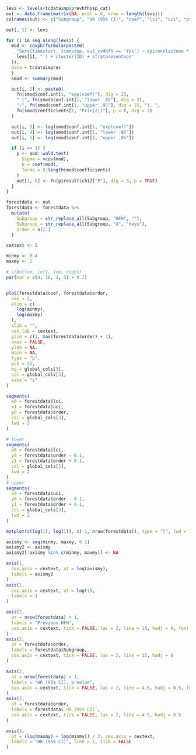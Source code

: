 ```r
levs <- levels(tcdataimp$prevhfhosp_cat)
out <- data.frame(matrix(NA, ncol = 6, nrow = length(levs)))
colnames(out) <- c("Subgroup", "HR (95% CI)", "coef", "lci", "uci", "pint")

out[, 1] <- levs

for (i in seq_along(levs)) {
  mod <- coxph(formula(paste0(
    "Surv(timestart, timestop, out_cvdhfh == 'Yes') ~ spironolactone * relevel(prevhfhosp_cat, ref = '",
    levs[i], "') + cluster(ID) + strata(eventno)"
  )),
  data = tcdataimprec
  )
  smod <- summary(mod)

  out[i, 2] <- paste0(
    fn(smod$conf.int[1, "exp(coef)"], dig = 2),
    " (", fn(smod$conf.int[1, "lower .95"], dig = 2),
    "-", fn(smod$conf.int[1, "upper .95"], dig = 2), "), ",
    fn(smod$coefficients[1, "Pr(>|z|)"], p = T, dig = 3)
  )

  out[i, 3] <- log(smod$conf.int[1, "exp(coef)"])
  out[i, 4] <- log(smod$conf.int[1, "lower .95"])
  out[i, 5] <- log(smod$conf.int[1, "upper .95"])

  if (i == 1) {
    p <- aod::wald.test(
      Sigma = vcov(mod),
      b = coef(mod),
      Terms = 8:length(mod$coefficients)
    )
    out[1, 6] <- fn(p$result$chi2["P"], dig = 3, p = TRUE)
  }
}

forestdata <- out
forestdata <- forestdata %>%
  mutate(
    Subgroup = str_replace_all(Subgroup, "HFH", ""),
    Subgroup = str_replace_all(Subgroup, "d", "days"),
    order = n():1
  )
```

```r

cextext <- 1

minmy <- 0.4
maxmy <- 2

# c(bottom, left, top, right)
par(mar = c(4, 16, 1, 2) + 0.2)


plot(forestdata$coef, forestdata$order,
  cex = 2,
  xlim = c(
    log(minmy),
    log(maxmy)
  ),
  xlab = "",
  cex.lab = cextext,
  ylim = c(1, max(forestdata$order) + 1),
  axes = FALSE,
  ylab = NA,
  main = NA,
  type = "p",
  pch = 22,
  bg = global_cols[3],
  col = global_cols[3],
  xaxs = "i"
)

segments(
  x0 = forestdata$lci,
  x1 = forestdata$uci,
  y0 = forestdata$order,
  col = global_cols[3],
  lwd = 2
)

# lower
segments(
  x0 = forestdata$lci,
  y0 = forestdata$order - 0.1,
  y1 = forestdata$order + 0.1,
  col = global_cols[3],
  lwd = 2
)
# upper
segments(
  x0 = forestdata$uci,
  y0 = forestdata$order - 0.1,
  y1 = forestdata$order + 0.1,
  col = global_cols[3],
  lwd = 2
)

matplot(c(log(1), log(1)), c(-1, nrow(forestdata)), type = "l", lwd = 1, lty = 3, add = TRUE, col = 1)

axismy <- seq(minmy, maxmy, 0.1)
axismy2 <- axismy
axismy2[!axismy %in% c(minmy, maxmy)] <- NA

axis(1,
  cex.axis = cextext, at = log(axismy),
  labels = axismy2
)
axis(1,
  cex.axis = cextext, at = log(1),
  labels = 1
)

axis(2,
  at = nrow(forestdata) + 1,
  labels = "Previous HFH",
  cex.axis = cextext, tick = FALSE, las = 2, line = 15, hadj = 0, font = 2
)
axis(2,
  at = forestdata$order,
  labels = forestdata$Subgroup,
  cex.axis = cextext, tick = FALSE, las = 2, line = 15, hadj = 0
)

axis(2,
  at = nrow(forestdata) + 1,
  labels = "HR (95% CI), p-value",
  cex.axis = cextext, tick = FALSE, las = 2, line = 4.5, hadj = 0.5, font = 2
)
axis(2,
  at = forestdata$order,
  labels = forestdata$`HR (95% CI)`,
  cex.axis = cextext, tick = FALSE, las = 2, line = 4.5, hadj = 0.5
)

axis(1,
  at = (log(maxmy) + log(minmy)) / 2, cex.axis = cextext,
  labels = "HR (95% CI)", line = 1, tick = FALSE
)
```
